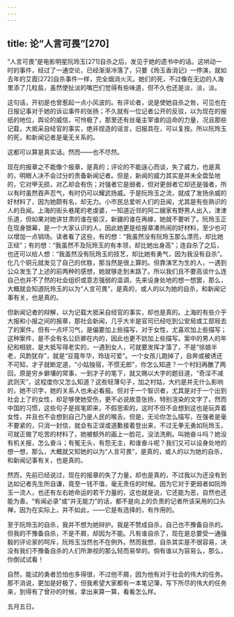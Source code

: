 ```yaml
---
---
---
```

title: 论“人言可畏”[270]
---




“人言可畏”是电影明星阮玲玉[271]自杀之后，发见于她的遗书中的话。这哄动一时的事件，经过了一通空论，已经渐渐冷落了，只要《玲玉香消记》一停演，就如去年的艾霞[272]自杀事件一样，完全烟消火灭。她们的死，不过像在无边的人海里添了几粒盐，虽然使扯淡的嘴巴们觉得有些味道，但不久也还是淡，淡，淡。

这句话，开初是也曾惹起一点小风波的。有评论者，说是使她自杀之咎，可见也在日报记事对于她的诉讼事件的张扬；不久就有一位记者公开的反驳，以为现在的报纸的地位，舆论的威信，可怜极了，那里还有丝毫主宰谁的运命的力量，况且那些记载，大抵采自经官的事实，绝非捏造的谣言，旧报具在，可以复按。所以阮玲玉的死，和新闻记者是毫无关系的。

这都可以算是真实话。然而——也不尽然。

现在的报章之不能像个报章，是真的；评论的不能逞心而谈，失了威力，也是真的，明眼人决不会过分的责备新闻记者。但是，新闻的威力其实是并未全盘坠地的，它对甲无损，对乙却会有伤；对强者它是弱者，但对更弱者它却还是强者，所以有时虽然吞声忍气，有时仍可以耀武扬威。于是阮玲玉之流，就成了发扬余威的好材料了，因为她颇有名，却无力。小市民总爱听人们的丑闻，尤其是有些熟识的人的丑闻。上海的街头巷尾的老虔婆，一知道近邻的阿二嫂家有野男人出入，津津乐道，但如果对她讲甘肃的谁在偷汉，新疆的谁在再嫁，她就不要听了。阮玲玉正在现身银幕，是一个大家认识的人，因此她更是给报章凑热闹的好材料，至少也可以增加一点销场。读者看了这些，有的想：“我虽然没有阮玲玉那么漂亮，却比她正经”；有的想：“我虽然不及阮玲玉的有本领，却比她出身高”；连自杀了之后，也还可以给人想：“我虽然没有阮玲玉的技艺，却比她有勇气，因为我没有自杀”。化几个铜元就发见了自己的优胜，那当然是很上算的。但靠演艺为生的人，一遇到公众发生了上述的前两种的感想，她就够走到末路了。所以我们且不要高谈什么连自己也并不了然的社会组织或意志强弱的滥调，先来设身处地的想一想罢，那么，大概就会知道阮玲玉的以为“人言可畏”，是真的，或人的以为她的自杀，和新闻记事有关，也是真的。

但新闻记者的辩解，以为记载大抵采自经官的事实，却也是真的。上海的有些介乎大报和小报之间的报章，那社会新闻，几乎大半是官司已经吃到公安局或工部局去了的案件。但有一点坏习气，是偏要加上些描写，对于女性，尤喜欢加上些描写；这种案件，是不会有名公巨卿在内的，因此也更不妨加上些描写。案中的男人的年纪和相貌，是大抵写得老实的，一遇到女人，可就要发挥才藻了，不是“徐娘半老，风韵犹存”，就是“豆蔻年华，玲珑可爱”。一个女孩儿跑掉了，自奔或被诱还不可知，才子就断定道，“小姑独宿，不惯无郎”，你怎么知道？一个村妇再醮了两回，原是穷乡僻壤的常事，一到才子的笔下，就又赐以大字的题目道，“奇淫不减武则天”，这程度你又怎么知道？这些轻薄句子，加之村姑，大约是并无什么影响的，她不识字，她的关系人也未必看报。但对于一个智识者，尤其是对于一个出到社会上了的女性，却足够使她受伤，更不必说故意张扬，特别渲染的文字了。然而中国的习惯，这些句子是摇笔即来，不假思索的，这时不但不会想到这也是玩弄着女性，并且也不会想到自己乃是人民的喉舌。但是，无论你怎么描写，在强者是毫不要紧的，只消一封信，就会有正误或道歉接着登出来，不过无拳无勇如阮玲玉，可就正做了吃苦的材料了，她被额外的画上一脸花，没法洗刷。叫她奋斗吗？她没有机关报，怎么奋斗；有冤无头，有怨无主，和谁奋斗呢？我们又可以设身处地的想一想，那么，大概就又知她的以为“人言可畏”，是真的，或人的以为她的自杀，和新闻记事有关，也是真的。

然而，先前已经说过，现在的报章的失了力量，却也是真的，不过我以为还没有到达如记者先生所自谦，竟至一钱不值，毫无责任的时候。因为它对于更弱者如阮玲玉一流人，也还有左右她命运的若干力量的，这也就是说，它还能为恶，自然也还能为善。“有闻必录”或“并无能力”的话，都不是向上的负责的记者所该采用的口头禅，因为在实际上，并不如此，——它是有选择的，有作用的。

至于阮玲玉的自杀，我并不想为她辩护。我是不赞成自杀，自己也不豫备自杀的。但我的不豫备自杀，不是不屑，却因为不能。凡有谁自杀了，现在是总要受一通强毅的评论家的呵斥，阮玲玉当然也不在例外。然而我想，自杀其实是不很容易，决没有我们不豫备自杀的人们所渺视的那么轻而易举的。倘有谁以为容易么，那么，你倒试试看！

自然，能试的勇者恐怕也多得很，不过他不屑，因为他有对于社会的伟大的任务。那不消说，更加是好极了，但我希望大家都有一本笔记簿，写下所尽的伟大的任务来，到得有了曾孙的时候，拿出来算一算，看看怎么样。

五月五日。